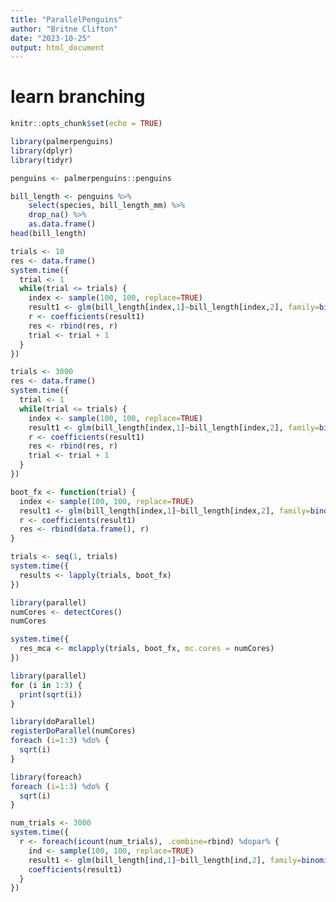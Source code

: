 ```yaml
---
title: "ParallelPenguins"
author: "Britne Clifton"
date: "2023-10-25"
output: html_document
---
```


# learn branching

```r
knitr::opts_chunk$set(echo = TRUE)
```

```r
library(palmerpenguins)
library(dplyr)
library(tidyr)
```


```r
penguins <- palmerpenguins::penguins

bill_length <- penguins %>% 
    select(species, bill_length_mm) %>% 
    drop_na() %>% 
    as.data.frame()
head(bill_length)
```

```r
trials <- 10
res <- data.frame()
system.time({
  trial <- 1
  while(trial <= trials) {
    index <- sample(100, 100, replace=TRUE)
    result1 <- glm(bill_length[index,1]~bill_length[index,2], family=binomial(logit))
    r <- coefficients(result1)
    res <- rbind(res, r)
    trial <- trial + 1
  }
})
```



```r
trials <- 3000
res <- data.frame()
system.time({
  trial <- 1
  while(trial <= trials) {
    index <- sample(100, 100, replace=TRUE)
    result1 <- glm(bill_length[index,1]~bill_length[index,2], family=binomial(logit))
    r <- coefficients(result1)
    res <- rbind(res, r)
    trial <- trial + 1
  }
})
```

```r
boot_fx <- function(trial) {
  index <- sample(100, 100, replace=TRUE)
  result1 <- glm(bill_length[index,1]~bill_length[index,2], family=binomial(logit))
  r <- coefficients(result1)
  res <- rbind(data.frame(), r)
}

trials <- seq(1, trials)
system.time({
  results <- lapply(trials, boot_fx)
})
```


```r
library(parallel)
numCores <- detectCores()
numCores
```

```r
system.time({
  res_mca <- mclapply(trials, boot_fx, mc.cores = numCores)
})
```

```r
library(parallel)
for (i in 1:3) {
  print(sqrt(i))
}
```

```r
library(doParallel)
registerDoParallel(numCores)
foreach (i=1:3) %do% {
  sqrt(i)
}
```

```r
library(foreach)
foreach (i=1:3) %do% {
  sqrt(i)
}
```


```r
num_trials <- 3000
system.time({
  r <- foreach(icount(num_trials), .combine=rbind) %dopar% {
    ind <- sample(100, 100, replace=TRUE)
    result1 <- glm(bill_length[ind,1]~bill_length[ind,2], family=binomial(logit))
    coefficients(result1)
  }
})
```


